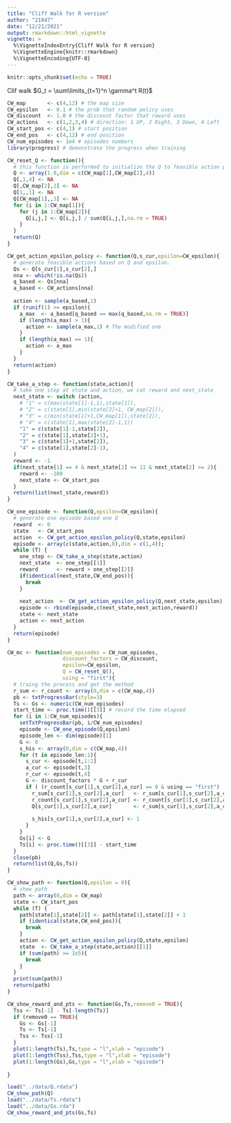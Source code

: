 ```yaml
---
title: "Cliff Walk for R version"
author: "21047"
date: "12/21/2021"
output: rmarkdown::html_vignette
vignette: >
  %\VignetteIndexEntry{Cliff Walk for R version}
  %\VignetteEngine{knitr::rmarkdown}
  %\VignetteEncoding{UTF-8}
---
```

```r
knitr::opts_chunk$set(echo = TRUE)
```

Clif walk $G_t = \sum\limits_{t=1}^n \gamma^t R(t)$

```r
CW_map       <- c(4,12) # the map size
CW_epsilon   <- 0.1 # the prob that random policy uses
CW_discount  <- 1.0 # the discount factor that reward uses
CW_actions   <- c(1,2,3,4) # direction: 1 UP, 2 Right, 3 Down, 4 Left
CW_start_pos <- c(4,1) # start position
CW_end_pos   <- c(4,12) # end position
CW_num_episodes <- 1e4 # episodes numbers
library(progress) # demonstrate the progress when training

CW_reset_Q <- function(){
  # this function is performed to initialize the Q to feasible action prob
  Q <- array(1.0,dim = c(CW_map[1],CW_map[2],4))
  Q[,1,4] <- NA
  Q[,CW_map[2],2] <- NA
  Q[1,,1] <- NA
  Q[CW_map[1],,3] <- NA
  for (i in 1:CW_map[1]){
    for (j in 1:CW_map[2]){
      Q[i,j,] <- Q[i,j,] / sum(Q[i,j,],na.rm = TRUE)
    }
  }
  return(Q)
}

CW_get_action_epsilon_policy <- function(Q,s_cur,epsilon=CW_epsilon){
  # generate feasible actions based on Q and epsilon.
  Qs <- Q[s_cur[1],s_cur[2],]
  nna <- which(!is.na(Qs))
  q_based <- Qs[nna]
  a_based <- CW_actions[nna]
  
  action <- sample(a_based,1)
  if (runif(1) >= epsilon){
    a_max  <- a_based[q_based == max(q_based,na.rm = TRUE)]
    if (length(a_max) > 1){
      action <- sample(a_max,1) # The modified one
    }
    if (length(a_max) == 1){
      action <- a_max
    }
  }
  return(action)
}

CW_take_a_step <- function(state,action){
  # take one step at state and action, we cat reward and next_state
  next_state <- switch (action,
    # "1" = c(max(state[1]-1,1),state[2]),
    # "2" = c(state[1],min(state[2]+1, CW_map[2])),
    # "3" = c(min(state[1]+1,CW_map[1]),state[2]),
    # "4" = c(state[1],max(state[2]-1,1))
    "1" = c(state[1]-1,state[2]),
    "2" = c(state[1],state[2]+1),
    "3" = c(state[1]+1,state[2]),
    "4" = c(state[1],state[2]-1),
  )
  reward <- -1
  if(next_state[1] == 4 & next_state[2] <= 11 & next_state[2] >= 2){
    reward <- -100
    next_state <- CW_start_pos
  }
  return(list(next_state,reward))
}

CW_one_episode <- function(Q,epsilon=CW_epsilon){
  # generate one episode based one Q
  reward  <- 0
  state   <- CW_start_pos
  action  <- CW_get_action_epsilon_policy(Q,state,epsilon)
  episode <- array(c(state,action,0),dim = c(1,4));
  while (T) {
    one_step <- CW_take_a_step(state,action)
    next_state  <- one_step[[1]]
    reward      <- reward + one_step[[2]]
    if(identical(next_state,CW_end_pos)){ 
      break
    }
    
    next_action  <- CW_get_action_epsilon_policy(Q,next_state,epsilon)
    episode <- rbind(episode,c(next_state,next_action,reward))
    state <- next_state
    action <- next_action
  }
  return(episode)
}

CW_mc <- function(num_episodes = CW_num_episodes,
                  discount_factors = CW_discount,
                  epsilon=CW_epsilon,
                  Q = CW_reset_Q(),
                  using = "first"){
  # traing the process and get the method
  r_sum <- r_count <- array(0,dim = c(CW_map,4))
  pb <- txtProgressBar(style=3)
  Ts <- Gs <- numeric(CW_num_episodes)
  start_time <- proc.time()[[3]] # record the time elapsed
  for (i in 1:CW_num_episodes){
    setTxtProgressBar(pb, i/CW_num_episodes)
    episode <- CW_one_episode(Q,epsilon)
    episode_len <- dim(episode)[1]
    G <- 0
    s_his <- array(0,dim = c(CW_map,4))
    for (t in episode_len:1){
      s_cur <- episode[t,1:2]
      a_cur <- episode[t,3]
      r_cur <- episode[t,4]
      G <- discount_factors * G + r_cur
      if ( (r_count[s_cur[1],s_cur[2],a_cur] == 0 & using == "first") | (using == "all")  ){
        r_sum[s_cur[1],s_cur[2],a_cur]   <- r_sum[s_cur[1],s_cur[2],a_cur]   + G
        r_count[s_cur[1],s_cur[2],a_cur] <- r_count[s_cur[1],s_cur[2],a_cur] + 1
        Q[s_cur[1],s_cur[2],a_cur]       <- r_sum[s_cur[1],s_cur[2],a_cur]   / r_count[s_cur[1],s_cur[2],a_cur]
        
        s_his[s_cur[1],s_cur[2],a_cur] <- 1 
      }
    }
    Gs[i] <- G
    Ts[i] <- proc.time()[[3]] - start_time
  }
  close(pb)
  return(list(Q,Gs,Ts))
}

CW_show_path <- function(Q,epsilon = 0){
  # show path
  path <- array(0,dim = CW_map)
  state <- CW_start_pos
  while (T) {
    path[state[1],state[2]] <- path[state[1],state[2]] + 1
    if (identical(state,CW_end_pos)){
      break
    }
    action <- CW_get_action_epsilon_policy(Q,state,epsilon)
    state  <- CW_take_a_step(state,action)[[1]]
    if (sum(path) >= 1e5){
      break
    }
  }
  print(sum(path))
  return(path)
}

CW_show_reward_and_pts <- function(Gs,Ts,remove0 = TRUE){
  Tss <- Ts[-1] - Ts[-length(Ts)]
  if (remove0 == TRUE){
    Gs <- Gs[-1]
    Ts <- Ts[-1]
    Tss <- Tss[-1]
  }
  plot(1:length(Ts),Ts,type = "l",xlab = "episode")
  plot(1:length(Tss),Tss,type = "l",xlab = "episode")
  plot(1:length(Gs),Gs,type = "l",xlab = "episode")
  
}

load("../data/Q.rdata")
CW_show_path(Q)
load("../data/Ts.rdata")
load("../data/Gs.rda")
CW_show_reward_and_pts(Gs,Ts)
```